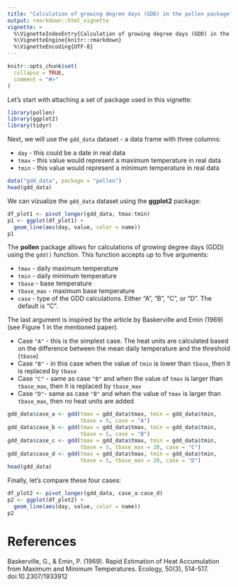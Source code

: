 ```yaml
---
title: "Calculation of growing degree days (GDD) in the pollen package"
output: rmarkdown::html_vignette
vignette: >
  %\VignetteIndexEntry{Calculation of growing degree days (GDD) in the pollen package}
  %\VignetteEngine{knitr::rmarkdown}
  %\VignetteEncoding{UTF-8}
---
```


```r
knitr::opts_chunk$set(
  collapse = TRUE,
  comment = "#>"
)
```

<!-- intro - what's gdd and why this is important -->
<!-- problem - there are many ways to calculate gdd -->
<!-- solution - here i will describe what is possible with the pollen package -->

Let's start with attaching a set of package used in this vignette:

```r
library(pollen)
library(ggplot2)
library(tidyr)
```

Next, we will use the `gdd_data` dataset - a data frame with three columns:

- `day` - this could be a date in real data
- `tmax` - this value would represent a maximum temperature in real data
- `tmin` - this value would represent a minimum temperature in real data

```r
data("gdd_data", package = "pollen")
head(gdd_data)
```

We can vizualize the `gdd_data` dataset using the **ggplot2** package:

```r
df_plot1 <- pivot_longer(gdd_data, tmax:tmin)
p1 <- ggplot(df_plot1) +
  geom_line(aes(day, value, color = name))
p1
```

The **pollen** package allows for calculations of growing degree days (GDD) using the `gdd()` function. 
This function accepts up to five arguments:

- `tmax` - daily maximum temperature
- `tmin` - daily minimum temperature
- `tbase` - base temperature
- `tbase_max` - maximum base temperature
- `case` - type of the GDD calculations. 
Either "A", "B", "C", or "D". 
The default is "C".

The last argument is inspired by the article by Baskerville and Emin (1969) (see Figure 1 in the mentioned paper).

- Case `"A"` - this is the simplest case. 
The heat units are calculated based on the difference between the mean daily temperature and the threshold (`tbase`)
- Case `"B"` - in this case when the value of `tmin` is lower than `tbase`, then it is replaced by `tbase`
- Case `"C"` - same as case `"B"` and when the value of `tmax` is larger than `tbase_max`, then it is replaced by `tbase_max`
- Case `"D"`- same as case `"B"` and when the value of `tmax` is larger than `tbase_max`, then no heat units are added

```r
gdd_data$case_a <- gdd(tmax = gdd_data$tmax, tmin = gdd_data$tmin,
                       tbase = 5, case = "A")
gdd_data$case_b <- gdd(tmax = gdd_data$tmax, tmin = gdd_data$tmin, 
                       tbase = 5, case = "B")
gdd_data$case_c <- gdd(tmax = gdd_data$tmax, tmin = gdd_data$tmin, 
                       tbase = 5, tbase_max = 20, case = "C")
gdd_data$case_d <- gdd(tmax = gdd_data$tmax, tmin = gdd_data$tmin, 
                       tbase = 5, tbase_max = 20, case = "D")
head(gdd_data)
```

Finally, let's compare these four cases:

```r
df_plot2 <- pivot_longer(gdd_data, case_a:case_d)
p2 <- ggplot(df_plot2) +
  geom_line(aes(day, value, color = name))
p2
```

<!-- there are large difference in these exaggerated examples -->

<!-- advice - use them carefully, trying to connect this calculation to your knowledge. -->

# References

Baskerville, G., & Emin, P. (1969). Rapid Estimation of Heat Accumulation from Maximum and Minimum Temperatures. Ecology, 50(3), 514-517. doi:10.2307/1933912

